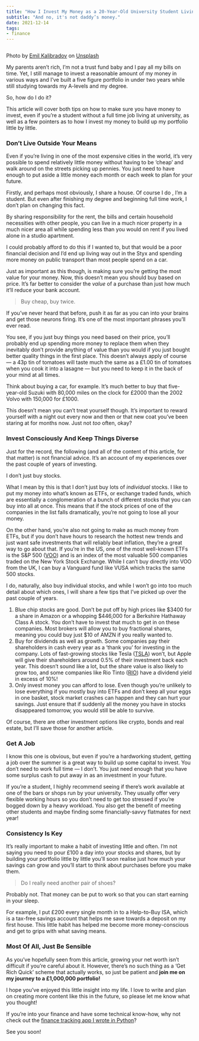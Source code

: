 ```yaml
---
title: "How I Invest My Money as a 20-Year-Old University Student Living In London"
subtitle: "And no, it's not daddy’s money."
date: 2021-12-14
tags:
- finance
---
```


<Image src={wallet} alt="" />

Photo by
[Emil Kalibradov](https://unsplash.com/@emkal?utm_source=medium&utm_medium=referral) on
[Unsplash](https://unsplash.com/?utm_source=medium&utm_medium=referral)

My parents aren’t rich, I’m not a trust fund baby and I pay all my bills on time. Yet, I
still manage to invest a reasonable amount of my money in various ways and I’ve built a
five figure portfolio in under two years while still studying towards my A-levels and my
degree.

So, how do I do it?

This article will cover both tips on how to make sure you have money to invest, even if
you’re a student without a full time job living at university, as well as a few pointers
as to how I invest my money to build up my portfolio little by little.

### Don’t Live Outside Your Means

Even if you’re living in one of the most expensive cities in the world, it’s very
possible to spend relatively little money without having to be ‘cheap’ and walk around
on the streets picking up pennies. You just need to have enough to put aside a little
money each month or each week to plan for your future.

Firstly, and perhaps most obviously, I share a house. Of course I do , I’m a student.
But even after finishing my degree and beginning full time work, I don’t plan on
changing this fact.

By sharing responsibility for the rent, the bills and certain household necessities with
other people, you can live in a much nicer property in a much nicer area all while
spending less than you would on rent if you lived alone in a studio apartment.

I could probably afford to do this if I wanted to, but that would be a poor financial
decision and I’d end up living way out in the Styx and spending more money on public
transport than most people spend on a car.

Just as important as this though, is making sure you’re getting the most value for your
money. Now, this doesn’t mean you should buy based on price. It’s far better to consider
the _value_ of a purchase than just how much it’ll reduce your bank account.

> Buy cheap, buy twice.

If you’ve never heard that before, push it as far as you can into your brains and get
those neurons firing. It’s one of the most important phrases you’ll ever read.

You see, if you just buy things you need based on their price, you’ll probably end up
spending more money to replace them when they inevitably don’t provide anything of value
than you would if you just bought better quality things in the first place. This doesn’t
always apply of course — a 43p tin of tomatoes will taste much the same as a £1.00 tin
of tomatoes when you cook it into a lasagne — but you need to keep it in the back of
your mind at all times.

Think about buying a car, for example. It’s much better to buy that five-year-old Suzuki
with 80,000 miles on the clock for £2000 than the 2002 Volvo with 150,000 for £1000.

This doesn’t mean you can’t treat yourself though. It’s important to reward yourself
with a night out every now and then or that new coat you’ve been staring at for months
now. Just not _too_ often, okay?

### Invest Consciously And Keep Things Diverse

Just for the record, the following (and all of the content of this article, for that
matter) is not financial advice. It’s an account of my experiences over the past couple
of years of investing.

I don’t just buy stocks.

What I mean by this is that I don’t just buy lots of _individual_ stocks. I like to put
my money into what’s known as ETFs, or exchange traded funds, which are essentially a
conglomeration of a bunch of different stocks that you can buy into all at once. This
means that if the stock prices of one of the companies in the list falls dramatically,
you’re not going to lose all your money.

On the other hand, you’re also not going to make as much money from ETFs, but if you
don’t have hours to research the hottest new trends and just want safe investments that
will reliably beat inflation, they’re a great way to go about that. If you’re in the US,
one of the most well-known ETFs is the S&P 500
([VOO](https://www.google.com/finance/quote/VOO:NYSEARCA?sa=X&ved=2ahUKEwjQmLfJreT0AhWIT8AKHUBcBGkQ3ecFegQIERAc))
and is an index of the most valuable 500 companies traded on the New York Stock
Exchange. While I can’t buy directly into VOO from the UK, I can buy a Vanguard fund
like VUSA which tracks the same 500 stocks.

I do, naturally, also buy individual stocks, and while I won’t go into too much detail
about which ones, I will share a few tips that I’ve picked up over the past couple of
years.

1.  Blue chip stocks are good. Don’t be put off by high prices like $3400 for a share in
    Amazon or a whopping $446,000 for a Berkshire Hathaway Class A stock. You don’t have
    to invest that much to get in on these companies. Most brokers will allow you to buy
    fractional shares, meaning you could buy just $10 of AMZN if you really wanted to.
2.  Buy for dividends as well as growth. Some companies pay their shareholders in cash
    every year as a ‘thank you’ for investing in the company. Lots of fast-growing
    stocks like Tesla ([TSLA](https://www.google.com/finance/quote/TSLA:NASDAQ)) won’t,
    but Apple will give their shareholders around 0.5% of their investment back each
    year. This doesn’t sound like a lot, but the share value is also likely to grow too,
    and some companies like Rio Tinto
    ([RIO](https://www.google.com/finance/quote/RIO:LON)) have a dividend yield in
    excess of 10%!
3.  Only invest money you can afford to lose. Even though you’re unlikely to lose
    everything if you mostly buy into ETFs and don’t keep all your eggs in one basket,
    stock market crashes can happen and they can hurt your savings. Just ensure that if
    suddenly all the money you have in stocks disappeared tomorrow, you would still be
    able to survive.

Of course, there are other investment options like crypto, bonds and real estate, but
I’ll save those for another article.

### Get A Job

I know this one is obvious, but even if you’re a hardworking student, getting a job over
the summer is a great way to build up some capital to invest. You don’t need to work
full time — I don’t. You just need enough that you have some surplus cash to put away in
as an investment in your future.

If you’re a student, I highly recommend seeing if there’s work available at one of the
bars or shops run by your university. They usually offer very flexible working hours so
you don’t need to get too stressed if you’re bogged down by a heavy workload. You also
get the benefit of meeting other students and maybe finding some financially-savvy
flatmates for next year!

### Consistency Is Key

It’s really important to make a habit of investing little and often. I’m not saying you
need to pour £100 a day into your stocks and shares, but by building your portfolio
little by little you’ll soon realise just how much your savings can grow and you’ll
start to think about purchases before you make them.

> Do I really need another pair of shoes?

Probably not. That money can be put to work so that you can start earning in your sleep.

For example, I put £200 every single month in to a Help-to-Buy ISA, which is a tax-free
savings account that helps me save towards a deposit on my first house. This little
habit has helped me become more money-conscious and get to grips with what saving means.

### Most Of All, Just Be Sensible

As you’ve hopefully seen from this article, growing your net worth isn’t difficult if
you’re careful about it. However, there’s no such thing as a ‘Get Rich Quick’ scheme
that actually works, so just be patient and **join me on my journey to a £1,000,000
portfolio!**

I hope you’ve enjoyed this little insight into my life. I love to write and plan on
creating more content like this in the future, so please let me know what you thought!

If you’re into your finance and have some technical know-how, why not check out the
[finance tracking app I wrote in Python](/beating-monzo-plus-with-python-and-pandas)?

See you soon!

